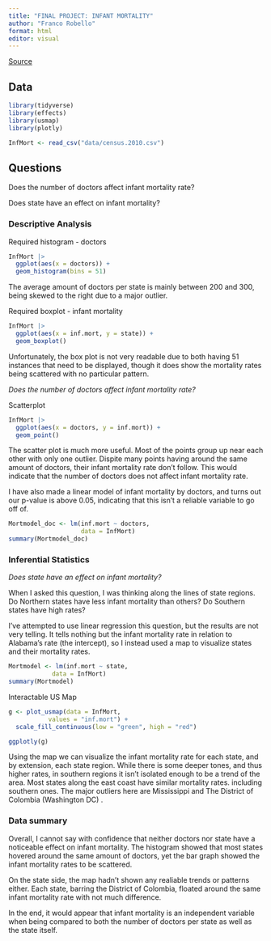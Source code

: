 ---
title: "FINAL PROJECT: INFANT MORTALITY"
author: "Franco Robello"
format: html
editor: visual
---

[Source](https://www.openintro.org/data/index.php?data=census.2010)

## Data

```{r}
library(tidyverse)
library(effects)
library(usmap)
library(plotly)

InfMort <- read_csv("data/census.2010.csv")
```

## Questions

Does the number of doctors affect infant mortality rate?

Does state have an effect on infant mortality?

### Descriptive Analysis

Required histogram - doctors

```{r}
InfMort |>
  ggplot(aes(x = doctors)) +
  geom_histogram(bins = 51)
```

The average amount of doctors per state is mainly between 200 and 300, being skewed to the right due to a major outlier.

Required boxplot - infant mortality

```{r}
InfMort |>
  ggplot(aes(x = inf.mort, y = state)) +
  geom_boxplot()
```

Unfortunately, the box plot is not very readable due to both having 51 instances that need to be displayed, though it does show the mortality rates being scattered with no particular pattern.

*Does the number of doctors affect infant mortality rate?*

Scatterplot

```{r}
InfMort |>
  ggplot(aes(x = doctors, y = inf.mort)) +
  geom_point()
```

The scatter plot is much more useful. Most of the points group up near each other with only one outlier. Dispite many points having around the same amount of doctors, their infant mortality rate don't follow. This would indicate that the number of doctors does not affect infant mortality rate.

I have also made a linear model of infant mortality by doctors, and turns out our p-value is above 0.05, indicating that this isn't a reliable variable to go off of.

```{r}
Mortmodel_doc <- lm(inf.mort ~ doctors,
                    data = InfMort)
summary(Mortmodel_doc)
```

### Inferential Statistics

*Does state have an effect on infant mortality?*

When I asked this question, I was thinking along the lines of state regions. Do Northern states have less infant mortality than others? Do Southern states have high rates?

I've attempted to use linear regression this question, but the results are not very telling. It tells nothing but the infant mortality rate in relation to Alabama's rate (the intercept), so I instead used a map to visualize states and their mortality rates.

```{r}
Mortmodel <- lm(inf.mort ~ state,
            data = InfMort)
summary(Mortmodel)
```

Interactable US Map

```{r}
g <- plot_usmap(data = InfMort,
           values = "inf.mort") + 
  scale_fill_continuous(low = "green", high = "red")

ggplotly(g)
```

Using the map we can visualize the infant mortality rate for each state, and by extension, each state region. While there is some deeper tones, and thus higher rates, in southern regions it isn't isolated enough to be a trend of the area. Most states along the east coast have similar mortality rates. including southern ones. The major outliers here are Mississippi and The District of Colombia (Washington DC) .

### Data summary

Overall, I cannot say with confidence that neither doctors nor state have a noticeable effect on infant mortality. The histogram showed that most states hovered around the same amount of doctors, yet the bar graph showed the infant mortality rates to be scattered.

On the state side, the map hadn't shown any realiable trends or patterns either. Each state, barring the District of Colombia, floated around the same infant mortality rate with not much difference.

In the end, it would appear that infant mortality is an independent variable when being compared to both the number of doctors per state as well as the state itself.
